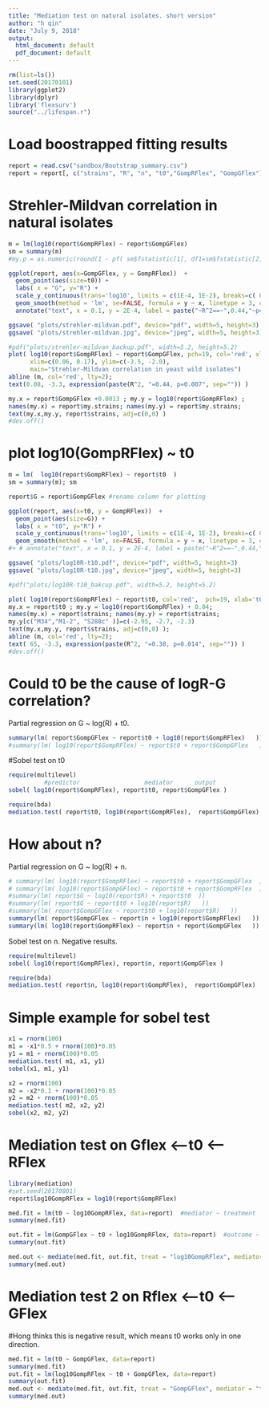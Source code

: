 ```yaml
---
title: "Mediation test on natural isolates. short version"
author: "h qin"
date: "July 9, 2018"
output:
  html_document: default
  pdf_document: default
---
```



```r
rm(list=ls())
set.seed(20170101)
library(ggplot2)
library(dplyr)
library('flexsurv')
source("../lifespan.r")
```

# Load boostrapped fitting results

```r
report = read.csv("sandbox/Bootstrap_summary.csv")
report = report[, c("strains", "R", "n", "t0","GompRFlex", "GompGFlex")]
```


# Strehler-Mildvan correlation in natural isolates
```r
m = lm(log10(report$GompRFlex) ~ report$GompGFlex)
sm = summary(m)
#my.p = as.numeric(round(1 - pf( sm$fstatistic[1], df1=sm$fstatistic[2], df2=sm$fstatistic[3]), 4))

ggplot(report, aes(x=GompGFlex, y = GompRFlex))  + 
  geom_point(aes(size=t0)) +
  labs( x = "G", y="R") + 
  scale_y_continuous(trans='log10', limits = c(1E-4, 1E-2), breaks=c( 0.0001, 0.001, 0.005, 0.01),labels=c(0.0001, 0.001, 0.005, 0.01)) +
  geom_smooth(method = 'lm', se=FALSE, formula = y ~ x, linetype = 3, colour='red') + 
  annotate("text", x = 0.1, y = 2E-4, label = paste("~R^2==~",0.44,"~p==~", 0.007), parse=TRUE )

ggsave( "plots/strehler-mildvan.pdf", device="pdf", width=5, height=3)
ggsave( "plots/strehler-mildvan.jpg", device="jpeg", width=5, height=3)
```


```r
#pdf("plots/strehler-mildvan_backup.pdf", width=5.2, height=5.2)
plot( log10(report$GompRFlex) ~ report$GompGFlex, pch=19, col='red', xlab='G', ylab='log10(R)', 
      xlim=c(0.06, 0.17), ylim=c(-3.5, -2.0),
      main="Strehler-Mildvan correlation in yeast wild isolates")
abline (m, col='red', lty=2);
text(0.08, -3.3, expression(paste(R^2, "=0.44, p=0.007", sep="")) )

my.x = report$GompGFlex +0.0013 ; my.y = log10(report$GompRFlex) ; 
names(my.x) = report$my.strains; names(my.y) = report$my.strains; 
text(my.x,my.y, report$strains, adj=c(0,0) )
#dev.off()
```


# plot log10(GompRFlex) ~ t0

```r
m = lm(  log10(report$GompRFlex) ~ report$t0  )
sm = summary(m); sm

report$G = report$GompGFlex #rename column for plotting

ggplot(report, aes(x=t0, y = GompRFlex))  + 
  geom_point(aes(size=G)) +
  labs( x = "t0", y="R") + 
  scale_y_continuous(trans='log10', limits = c(1E-4, 1E-2), breaks=c( 0.0001, 0.001, 0.005, 0.01),labels=c(0.0001, 0.001, 0.005, 0.01)) +
  geom_smooth(method = 'lm', se=FALSE, formula = y ~ x, linetype = 3, colour='red') 
#+ # annotate("text", x = 0.1, y = 2E-4, label = paste("~R^2==~",0.44,"~p==~", 0.007), parse=TRUE )

ggsave( "plots/log10R-t10.pdf", device="pdf", width=5, height=3)
ggsave( "plots/log10R-t10.jpg", device="jpeg", width=5, height=3)
```


```r
#pdf("plots/log10R-t10_bakcup.pdf", width=5.2, height=5.2)

plot( log10(report$GompRFlex) ~ report$t0, col='red',  pch=19, xlab='t0', ylab='log10(R)', ylim=c(-3.5,-2), xlim=c(30,77))
my.x = report$t0 ; my.y = log10(report$GompRFlex) + 0.04; 
names(my.x) = report$strains; names(my.y) = report$strains; 
my.y[c("M34","M1-2", "S288c" )]=c(-2.95, -2.7, -2.3)
text(my.x,my.y, report$strains, adj=c(0,0) ); 
abline (m, col='red', lty=2);
text( 65, -3.3, expression(paste(R^2, "=0.38, p=0.014", sep="")) )
#dev.off()
```


# Could t0 be the cause of logR-G correlation? 
Partial regression on G ~  log(R)  + t0. 

```r
summary(lm( report$GompGFlex ~ report$t0 + log10(report$GompRFlex)   )) #good
#summary(lm( log10(report$GompRFlex) ~ report$t0 + report$GompGFlex   )) #poor
```

#Sobel test on t0

```r
require(multilevel)
          #predictor                  mediator      output
sobel( log10(report$GompRFlex), report$t0, report$GompGFlex )

require(bda)
mediation.test( report$t0, log10(report$GompRFlex),  report$GompGFlex)
```

# How about n? 

Partial regression on G ~  log(R)  + n. 

```r
# summary(lm( log10(report$GompRFlex) ~ report$t0 + report$GompGFlex  )) #poor
# summary(lm( log10(report$GompGFlex) ~ report$t0 + report$GompRFlex  ))#good
#summary(lm( report$G ~ log10(report$R) + report$t0  ))
#summary(lm( report$G ~ report$t0 + log10(report$R)   ))
#summary(lm( report$GompGFlex ~ report$t0 + log10(report$R)   )) 
summary(lm( report$GompGFlex ~ report$n + log10(report$GompRFlex)   )) 
summary(lm( log10(report$GompRFlex) ~ report$n + report$GompGFlex   )) 
```

Sobel test on n. Negative results. 

```r
require(multilevel)
sobel( log10(report$GompRFlex), report$n, report$GompGFlex )

require(bda)
mediation.test( report$n, log10(report$GompRFlex),  report$GompGFlex)
```

# Simple example for sobel test
```r
x1 = rnorm(100)
m1 = -x1*0.5 + rnorm(100)*0.05
y1 = m1 + rnorm(100)*0.05
mediation.test( m1, x1, y1)
sobel(x1, m1, y1)

x2 = rnorm(100)
m2 = -x2*0.1 + rnorm(100)*0.05
y2 = m2 + rnorm(100)*0.05
mediation.test( m2, x2, y2)
sobel(x2, m2, y2)

```

# Mediation test on Gflex <--t0 <-- RFlex

```r
library(mediation)
#set.seed(20170801)
report$log10GompRFlex = log10(report$GompRFlex)

med.fit = lm(t0 ~ log10GompRFlex, data=report)  #mediator ~ treatment
summary(med.fit)

out.fit = lm(GompGFlex ~ t0 + log10GompRFlex, data=report)  #outcome ~ mediator + treatment
summary(out.fit)

med.out <- mediate(med.fit, out.fit, treat = "log10GompRFlex", mediator = "t0", robustSE = TRUE, sims = 100) #mediator test
summary(med.out)

```

# Mediation test 2 on Rflex <--t0 <-- GFlex
#Hong thinks this is negative result, which means t0 works only in one direction. 

```r
med.fit = lm(t0 ~ GompGFlex, data=report)  
summary(med.fit)
out.fit = lm(log10GompRFlex ~ t0 + GompGFlex, data=report)  
summary(out.fit)
med.out <- mediate(med.fit, out.fit, treat = "GompGFlex", mediator = "t0", robustSE = TRUE, sims = 100)
summary(med.out)


```


